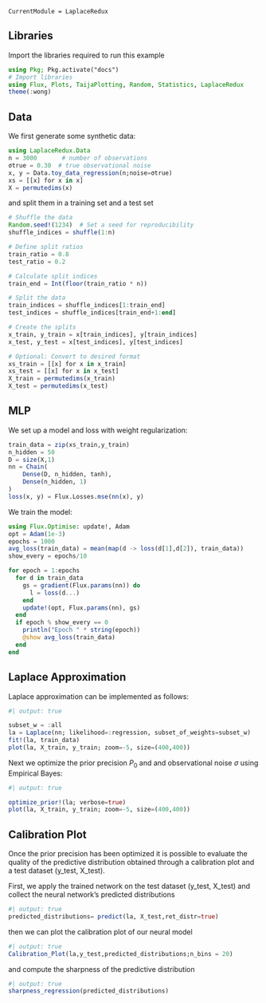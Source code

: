 ```@meta
CurrentModule = LaplaceRedux
```
## Libraries

Import the libraries required to run this example

```julia
using Pkg; Pkg.activate("docs")
# Import libraries
using Flux, Plots, TaijaPlotting, Random, Statistics, LaplaceRedux
theme(:wong)
```


## Data

We first generate some synthetic data:

```julia
using LaplaceRedux.Data
n = 3000       # number of observations
σtrue = 0.30  # true observational noise
x, y = Data.toy_data_regression(n;noise=σtrue)
xs = [[x] for x in x]
X = permutedims(x)
```

and split them in a training set  and a test set
```julia
# Shuffle the data
Random.seed!(1234)  # Set a seed for reproducibility
shuffle_indices = shuffle(1:n)

# Define split ratios
train_ratio = 0.8
test_ratio = 0.2

# Calculate split indices
train_end = Int(floor(train_ratio * n))

# Split the data
train_indices = shuffle_indices[1:train_end]
test_indices = shuffle_indices[train_end+1:end]

# Create the splits
x_train, y_train = x[train_indices], y[train_indices]
x_test, y_test = x[test_indices], y[test_indices]

# Optional: Convert to desired format
xs_train = [[x] for x in x_train]
xs_test = [[x] for x in x_test]
X_train = permutedims(x_train)
X_test = permutedims(x_test)
```

## MLP

We set up a model and loss with weight regularization:

```julia
train_data = zip(xs_train,y_train)
n_hidden = 50
D = size(X,1)
nn = Chain(
    Dense(D, n_hidden, tanh),
    Dense(n_hidden, 1)
)  
loss(x, y) = Flux.Losses.mse(nn(x), y)
```

We train the model:

```julia
using Flux.Optimise: update!, Adam
opt = Adam(1e-3)
epochs = 1000
avg_loss(train_data) = mean(map(d -> loss(d[1],d[2]), train_data))
show_every = epochs/10

for epoch = 1:epochs
  for d in train_data
    gs = gradient(Flux.params(nn)) do
      l = loss(d...)
    end
    update!(opt, Flux.params(nn), gs)
  end
  if epoch % show_every == 0
    println("Epoch " * string(epoch))
    @show avg_loss(train_data)
  end
end
```

## Laplace Approximation

Laplace approximation can be implemented as follows:

```julia
#| output: true

subset_w = :all
la = Laplace(nn; likelihood=:regression, subset_of_weights=subset_w)
fit!(la, train_data)
plot(la, X_train, y_train; zoom=-5, size=(400,400))
```

Next we optimize the prior precision $P_0$ and and observational noise $\sigma$ using Empirical Bayes:

```julia
#| output: true

optimize_prior!(la; verbose=true)
plot(la, X_train, y_train; zoom=-5, size=(400,400))
```

## Calibration Plot
Once the prior precision has been optimized it is possible to evaluate the quality of the predictive distribution 
obtained through a calibration plot and a test dataset (y_test, X_test). 

First, we apply the trained network on the test dataset (y_test, X_test) and collect the neural network's predicted distributions 
```julia
#| output: true
predicted_distributions= predict(la, X_test,ret_distr=true)
``` 

then we can plot the calibration plot of our neural model

```julia
#| output: true
Calibration_Plot(la,y_test,predicted_distributions;n_bins = 20)
``` 

and compute the sharpness of the predictive distribution

```julia
#| output: true
sharpness_regression(predicted_distributions)
``` 

